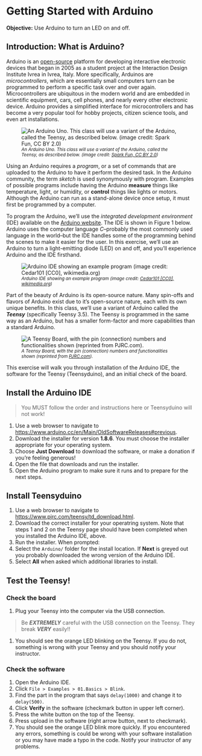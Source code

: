 # Getting Started with Arduino

**Objective:** Use Arduino to turn an LED on and off.

## Introduction: What is Arduino? {-}

Arduino is an [open-source](http://www.wikipedia.com/wiki/Open-source) platform for developing interactive electronic devices that began in 2005 as a student project at the Interaction Design Institute Ivrea in Ivrea, Italy.  More specifically, Arduinos are *microcontrollers*, which are essentially small computers turn can be programmed to perform a specific task over and over again.  Microcontrollers are ubiquitous in the modern world and are embedded in scientific equipment, cars, cell phones, and nearly every other electronic device.  Arduino provides a simplified interface for microcontrollers and has become a very popular tool for hobby projects, citizen science tools, and even art installations.


![<small>*An Arduino Uno. This class will use a variant of the Arduino, called the Teensy, as described below. (image credit: [Spark Fun, CC BY 2.0](https://commons.wikimedia.org/wiki/File:Arduino_Uno_-_R3.jpg))*</small>](https://upload.wikimedia.org/wikipedia/commons/3/38/Arduino_Uno_-_R3.jpg)


Using an Arduino requires a *program*, or a set of commands that are uploaded to the Arduino to have it perform the desired task. In the Arduino community, the term *sketch* is used synonymously with program.  Examples of possible programs include having the Arduino **measure** things like temperature, light, or humidity, or **control** things like lights or motors.  Although the Arduino can run as a stand-alone device once setup, it must first be programmed by a computer. 

To program the Arduino, we'll use the *integrated development environment* (IDE) available on the [Arduino website](http://www.arduino.cc).  The IDE is shown in Figure 1 below.  Arduino uses the computer language *C*--probably the most commonly used language in the world--but the IDE handles some of the programming behind the scenes to make it easier for the user.  In this exercise, we'll use an Arduino to turn a light-emitting diode (LED) on and off, and you'll experience Arduino and the IDE firsthand.  

![<small>*Arduino IDE showing an example program (image credit: [Cedar101 [CC0], wikimedia.org](https://commons.wikimedia.org/wiki/File:Arduino_IDE_-_Blink.png))*</small>](https://upload.wikimedia.org/wikipedia/commons/a/a1/Arduino_IDE_-_Blink.png)

Part of the beauty of Arduino is its open-source nature.  Many spin-offs and flavors of Arduino exist due to it's open-source nature, each with its own unique benefits.  In this class, we'll use a variant of Arduino called the ***Teensy*** (specifically Teensy 3.5).  The Teensy is programmed in the same way as an Arduino, but has a smaller form-factor and more capabilities than a standard Arduino.

![<small>*A Teensy Board, with the pin (connection) numbers and functionalities shown (reprinted from [PJRC.com](https://www.pjrc.com/teensy/pinout.html)).*</small>](https://www.pjrc.com/teensy/card8a_rev2.png)

This exercise will walk you through installation of the Arduino IDE, the software for the Teensy (Teensyduino), and an initial check of the board.

## Install the Arduino IDE

> You MUST follow the order and instructions here or Teensyduino will not work!

1. Use a web browser to navigate to [https://www.arduino.cc/en/Main/OldSoftwareReleases#previous](https://www.arduino.cc/en/Main/OldSoftwareReleases#previous).
1. Download the installer for version **1.8.6**.  You must choose the installer appropriate for your operating system.
1. Choose **Just Download** to download the software, or make a donation if you're feeling generous!
1. Open the file that downloads and run the installer.
1. Open the Arduino program to make sure it runs and to prepare for the next steps.

## Install Teensyduino

1. Use a web browser to navigate to [https://www.pjrc.com/teensy/td_download.html](https://www.pjrc.com/teensy/td_download.html).
1. Download the correct installer for your operatring system.  Note that steps 1 and 2 on the Teensy page should have been completed when you installed the Arduino IDE, above.
1. Run the installer.  When prompted:
  1. Select the `Arduino/` folder for the install location.  If **Next** is greyed out you probably downloaded the wrong version of the Arduino IDE.
  1. Select **All** when asked which additional libraries to install.
  
## Test the Teensy!

### Check the board
1. Plug your Teensy into the computer via the USB connection.

> Be ***EXTREMELY*** careful with the USB connection on the Teensy.  They break ***VERY*** easily!!

1. You should see the orange LED blinking on the Teensy.  If you do not, something is wrong with your Teensy and you should notify your instructor.

### Check the software
1. Open the Arduino IDE.
1. Click `File > Examples > 01.Basics > Blink`.
1. Find the part in the program that says `delay(1000)` and change it to `delay(500)`.
1. Click **Verify** in the software (checkmark button in upper left corner).
1. Press the white button on the top of the Teensy.
1. Press upload in the software (right arrow button, next to checkmark).
1. You should see the orange LED blink more quickly.  If you encountered any errors, something is could be wrong with your software installation or you may have made a typo in the code.  Notify your instructor of any problems.